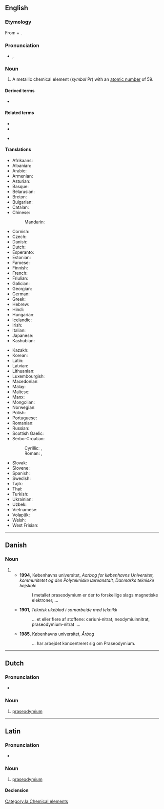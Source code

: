 ==English==
{{elements|Pr|cerium|Ce|neodymium|Nd}}

===Etymology===
From {{etyl|grc|en}} {{m|grc|πράσιος||leek-green}} + {{m|en|didymium}}.

===Pronunciation===
* {{enPR|prāzēōdĭm'ēəm}}, {{IPA|/ˌpɹeɪzioʊˈdɪmiəm/|lang=en}}

===Noun===
{{en-noun|-|s}}
{{wikipedia}}

# A metallic chemical element (''symbol'' Pr) with an [[atomic number]] of 59.

====Derived terms====
* {{l|en|praseodymium trichloride}}

====Related terms====
{{rel-top}}
* {{l|en|didymium}}
* {{l|en|neodymium}}
{{rel-mid}}
* {{l|en|praseolite}}
{{rel-bottom}}

====Translations====
{{trans-top|chemical element}}
* Afrikaans: {{t+|af|praseodimium}}
* Albanian: {{t|sq|prazeodim}}
* Arabic: {{t|ar|بْرَاسُودِيمْيُوم|tr=brasudimyum|m}}
* Armenian: {{t+|hy|պրազեոդիմ}}
* Asturian: {{t|ast|praseodimiu|m}}
* Basque: {{t|eu|praseodimioa}}
* Belarusian: {{t|be|празеады́м|m}}
* Breton: {{t|br|prazeodim}}
* Bulgarian: {{t|bg|празеоди́м|m}}
* Catalan: {{t+|ca|praseodimi|m}}
* Chinese:
*: Mandarin: {{t+|cmn|鐠|tr=pǔ}}
* Cornish: {{t|kw|prasodyum}}
* Czech: {{t+|cs|praseodym}}
* Danish: {{t+|da|praseodymium|n}}
* Dutch: {{t+|nl|praseodymium|n}}
* Esperanto: {{t+|eo|prazeodimo}}
* Estonian: {{t+|et|praseodüüm}}
* Faroese: {{t|fo|praseodymium|n}}
* Finnish: {{t+|fi|praseodyymi}}
* French: {{t+|fr|praséodyme|m}}
* Friulian: {{t|fur|praseodimi}}
* Galician: {{t+|gl|praseodimio|m}}
* Georgian: {{t|ka|პრაზეოდიმი}}
* German: {{t+|de|Praseodym|n}}
* Greek: {{t+|el|πρασεοδύμιο|n}}
* Hebrew: {{t|he|פרסיאודימיום|tr=prasiodímyum}}
* Hindi: {{t+|hi|श्यामला|tr=shyaamalaa|sc=Deva}}
* Hungarian: {{t+|hu|prazeodímium}}
* Icelandic: {{t+|is|praseódým}}
* Irish: {{t|ga|praiséidimiam}}
* Italian: {{t+|it|praseodimio|m}}
* Japanese: {{t+|ja|プラセオジム|tr=puraseojimu}}
* Kashubian: {{t|csb|prazeòdim}}
{{trans-mid}}
* Kazakh: {{t|kk|празеодий}}
* Korean: {{t+|ko|프라세오디뮴}}
* Latin: {{t+|la|praseodymium}}
* Latvian: {{t|lv|prazeodīms}}
* Lithuanian: {{t+|lt|prazeodimis}}
* Luxembourgish: {{t|lb|Praseodym}}
* Macedonian: {{t|mk|празеодимиум|m}}
* Malay: {{t|ms|praseodimium}}
* Maltese: {{t|mt|praseodimjum}}
* Manx: {{t|gv|prashodymmium}}
* Mongolian: {{t|mn|празеодим|sc=Cyrl}}
* Norwegian: {{t|no|praseodym}}
* Polish: {{t+|pl|prazeodym|m}}
* Portuguese: {{t+|pt|praseodímio|m}}
* Romanian: {{t+|ro|praseodim|n}}
* Russian: {{t+|ru|празеоди́м|m}}
* Scottish Gaelic: {{t|gd|praiseoidimiam}}
* Serbo-Croatian:
*: Cyrillic: {{t|sh|празеодиjум|m}}, {{t|sh|прасеодимиј|m}}
*: Roman: {{t|sh|prazeodijum|m}}, {{t+|sh|praseodimij|m}}
* Slovak: {{t+|sk|prazeodým|m}}
* Slovene: {{t+|sl|prazeodim|m}}
* Spanish: {{t+|es|praseodimio|m}}
* Swedish: {{t+|sv|praseodym|n}}
* Tajik: {{t|tg|празеодим}}
* Thai: {{t|th|เพรซิโอดิเมียม|tr=prēsiodimiam}}
* Turkish: {{t+|tr|praseodim}}
* Ukrainian: {{t+|uk|празеоди́м|m|tr=prazeodým}}
* Uzbek: {{t+|uz|prazeodim}}
* Vietnamese: {{t|vi|prazeođim}}
* Volapük: {{t+|vo|praseodin}}
* Welsh: {{t|cy|praseodiwm}}
* West Frisian: {{t|fy|praseodymium}}
{{trans-bottom}}

----

==Danish==

===Noun===
{{da-noun}}

# {{alternative form of|praseodym|lang=da}}
#* '''1994''', Københavns universitet, ''Aarbog for københavns Universitet, kommunitetet og den Polytekniske læreanstalt, Danmarks tekniske højskole''
#*: I metallet praseodymium er der to forskellige slags magnetiske elektroner,&nbsp;...
#* '''1901''', ''Teknisk ukeblad i samarbeide med teknikk''
#*: ... et eller flere af stoffene: ceriuni-nitrat, neodymiuinnitrat, praseodymium-nitrat &nbsp;...
#* '''1985''', Københavns universitet, ''Årbog''
#*: ... har arbejdet koncentreret sig om Praseodymium.

----

==Dutch==
{{wikipedia|lang=nl}}
{{elements|Pr|cerium|Ce|neodymium|Nd|lang=nl}}

===Pronunciation===
* {{audio|Nl-praseodymium.ogg|Audio|lang=nl}}

===Noun===
{{nl-noun|n|-|-}}

# [[#English|praseodymium]]

----

==Latin==
{{wikipedia|lang=la}}

===Pronunciation===
* {{la-IPA|praseodymium}}

===Noun===
{{la-noun|praseodymium<2.-ium>}}

# [[#English|praseodymium]]

====Declension====
{{la-ndecl|praseodymium<2.-ium>}}

[[Category:la:Chemical elements]]
